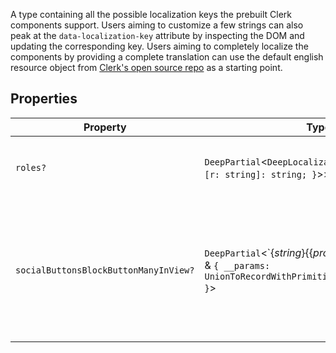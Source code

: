 A type containing all the possible localization keys the prebuilt Clerk components support.
Users aiming to customize a few strings can also peak at the `data-localization-key` attribute by inspecting
the DOM and updating the corresponding key.
Users aiming to completely localize the components by providing a complete translation can use
the default english resource object from [Clerk's open source repo](https://github.com/clerk/javascript)
as a starting point.

## Properties

| Property                                                                              | Type                                                                                                                                     | Description                                                                                                                                                                                                                               |
| ------------------------------------------------------------------------------------- | ---------------------------------------------------------------------------------------------------------------------------------------- | ----------------------------------------------------------------------------------------------------------------------------------------------------------------------------------------------------------------------------------------- |
| <a id="roles"></a> `roles?`                                                           | `DeepPartial`\<`DeepLocalizationWithoutObjects`\<<code>\{ [r: string]: string; \}</code>\>\>                                             | **`Experimental`** Add role keys and their localized values, e.g. `roles: { 'org:teacher': 'Teacher'}`.                                                                                                                                   |
| <a id="socialbuttonsblockbuttonmanyinview"></a> `socialButtonsBlockButtonManyInView?` | `DeepPartial`\<\`$\{string\}\{\{provider\|titleize\}\}$\{string\}\` & <code>\{ \_\_params: UnionToRecordWithPrimitives\<T\>; \}</code>\> | It should be used to provide a shorter variation of `socialButtonsBlockButton`. It is explicitly typed, in order to avoid contributions that use LLM tools to generate translations that misinterpret the correct usage of this property. |
